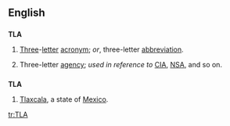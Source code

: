 {{see|tla}}
==English==
{{wikipedia|Three-letter acronym}}

==={{initialism}}===
'''TLA'''

# [[three|Three]]-[[letter]] [[acronym]]; ''or'', three-letter [[abbreviation]].
# {{jocular}} Three-letter [[agency]]; ''used in reference to'' [[CIA]], [[NSA]], and so on.

==={{abbreviation}}===
'''TLA'''
#[[Tlaxcala]], a state of [[Mexico]].

[[tr:TLA]]